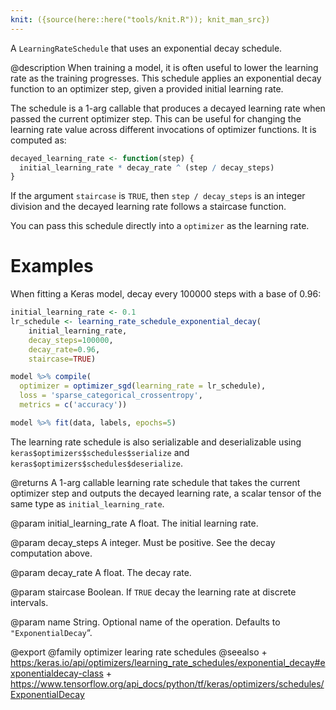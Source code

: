 ```yaml
---
knit: ({source(here::here("tools/knit.R")); knit_man_src})
---
```

A `LearningRateSchedule` that uses an exponential decay schedule.

@description
When training a model, it is often useful to lower the learning rate as
the training progresses. This schedule applies an exponential decay function
to an optimizer step, given a provided initial learning rate.

The schedule is a 1-arg callable that produces a decayed learning
rate when passed the current optimizer step. This can be useful for changing
the learning rate value across different invocations of optimizer functions.
It is computed as:

```r
decayed_learning_rate <- function(step) {
  initial_learning_rate * decay_rate ^ (step / decay_steps)
}
```

If the argument `staircase` is `TRUE`, then `step / decay_steps` is
an integer division and the decayed learning rate follows a
staircase function.

You can pass this schedule directly into a `optimizer`
as the learning rate.

# Examples
When fitting a Keras model, decay every 100000 steps with a base
of 0.96:

```r
initial_learning_rate <- 0.1
lr_schedule <- learning_rate_schedule_exponential_decay(
    initial_learning_rate,
    decay_steps=100000,
    decay_rate=0.96,
    staircase=TRUE)

model %>% compile(
  optimizer = optimizer_sgd(learning_rate = lr_schedule),
  loss = 'sparse_categorical_crossentropy',
  metrics = c('accuracy'))

model %>% fit(data, labels, epochs=5)
```

The learning rate schedule is also serializable and deserializable using
`keras$optimizers$schedules$serialize` and
`keras$optimizers$schedules$deserialize`.

@returns
A 1-arg callable learning rate schedule that takes the current optimizer
step and outputs the decayed learning rate, a scalar tensor of the
same type as `initial_learning_rate`.

@param initial_learning_rate
A float. The initial learning rate.

@param decay_steps
A integer. Must be positive. See the decay
computation above.

@param decay_rate
A float. The decay rate.

@param staircase
Boolean.  If `TRUE` decay the learning rate at discrete
intervals.

@param name
String.  Optional name of the operation.  Defaults to
`"ExponentialDecay`".

@export
@family optimizer learing rate schedules
@seealso
+ <https:/keras.io/api/optimizers/learning_rate_schedules/exponential_decay#exponentialdecay-class>
+ <https://www.tensorflow.org/api_docs/python/tf/keras/optimizers/schedules/ExponentialDecay>

